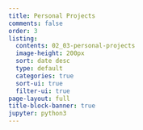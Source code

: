 ```yaml
---
title: Personal Projects
comments: false
order: 3
listing:
  contents: 02_03-personal-projects
  image-height: 200px
  sort: date desc
  type: default
  categories: true
  sort-ui: true
  filter-ui: true
page-layout: full
title-block-banner: true
jupyter: python3
---
```


